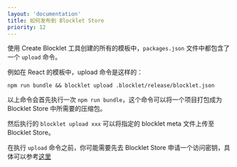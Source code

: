 ```yaml
---
layout: 'documentation'
title: 如何发布到 Blocklet Store
priority: 12
---
```


使用 Create Blocklet 工具创建的所有的模板中，`packages.json` 文件中都包含了一个 `upload` 命令。

例如在 React 的模板中，upload 命令是这样的：

```shell
npm run bundle && blocklet upload .blocklet/release/blocklet.json
```

以上命令会首先执行一次 `npm run bundle`，这个命令可以将一个项目打包成为 Blocklet Store 中所需要的压缩包。

然后执行的 `blocklet upload xxx` 可以将指定的 blocklet meta 文件上传至 Blocklet Store。

在执行 `upload` 命令之前，你可能需要先去 Blocklet Store 申请一个访问密钥，具体可以参考[这里](https://developer.blocklet.io/docs/zh/how-to/publish)
